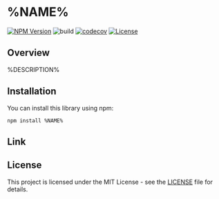 # %NAME%

[![NPM Version](https://img.shields.io/npm/v/%NAME%?logo=npm)](https://www.npmjs.com/package/%NAME%)
![build](https://github.com/%AUTHOR%/%NAME%/workflows/Build/badge.svg)
[![codecov](https://codecov.io/gh/%AUTHOR%/%NAME%/graph/badge.svg?token=RHP9TB2F51)](https://codecov.io/gh/%AUTHOR%/%NAME%)
[![License](https://img.shields.io/badge/license-MIT-blue.svg)](https://opensource.org/licenses/MIT)

## Overview

%DESCRIPTION%

## Installation

You can install this library using npm:

```shell
npm install %NAME%
```

## Link

## License

This project is licensed under the MIT License - see the [LICENSE](LICENSE) file for details.
